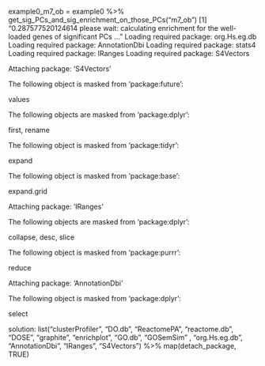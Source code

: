 example0_m7_ob = example0 %>% get_sig_PCs_and_sig_enrichment_on_those_PCs("m7_ob")
[1] "0.287577520124614  please wait: calculating enrichment for the well-loaded genes of significant PCs ..."
Loading required package: org.Hs.eg.db
Loading required package: AnnotationDbi
Loading required package: stats4
Loading required package: IRanges
Loading required package: S4Vectors

Attaching package: ‘S4Vectors’

The following object is masked from ‘package:future’:
  
  values

The following objects are masked from ‘package:dplyr’:
  
  first, rename

The following object is masked from ‘package:tidyr’:
  
  expand

The following object is masked from ‘package:base’:
  
  expand.grid


Attaching package: ‘IRanges’

The following objects are masked from ‘package:dplyr’:
  
  collapse, desc, slice

The following object is masked from ‘package:purrr’:
  
  reduce


Attaching package: ‘AnnotationDbi’

The following object is masked from ‘package:dplyr’:
  
  select
  
  solution:
    list("clusterProfiler", "DO.db", "ReactomePA", "reactome.db", "DOSE", "graphite", "enrichplot",  "GO.db", "GOSemSim" ,
       "org.Hs.eg.db", "AnnotationDbi", "IRanges", "S4Vectors") %>% map(detach_package, TRUE)